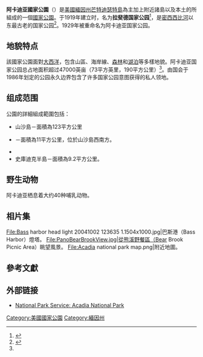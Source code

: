 {{Infobox protected area
| name = 阿卡迪亚國家公園
| alt_name = {{lang|en|Acadia National Park}}
| iucn_category = II
| photo = Cadillac mtn summit view.jpg
| photo_caption = 從凱迪拉克山上俯瞰山沙島。
| map = US_Locator_Blank.svg
| locator_x = 276
| locator_y = 30
| location = {{美國}}[[緬因州|緬因州]]<br />[[漢考克縣_(緬因州)|漢考克縣]]與[[諾克斯縣_(緬因州)|諾克斯縣]]
| nearest_city = 
| lat_d = 44 | lat_m = 21 | lat_s =  | lat_NS = N
| long_d = 68 | long_m = 13 | long_s =  | long_EW = W
| region = US-ME
| area = {{convert|47452.80|acre|km2|sigfig=3}}
| established = 1916年7月8日
| visitation_num = 2,374,645人次
| visitation_year = 2011年
| visitation_ref = <ref>{{Cite web |url=http://www.nature.nps.gov/stats/index.cfm |title=NPS 5 Year Annual Recreation Visits Report |accessdate=2012-08-19 |work= |publisher=National Park Service Public Use Statistics Office |date= |archive-date=2012-06-14 |archive-url=https://web.archive.org/web/20120614105013/http://www.nature.nps.gov/stats/index.cfm |dead-url=no }}</ref>
| governing_body = [[美國國家公園管理局|美國國家公園管理局]]
| url = http://www.nps.gov/acad/index.htm
}}
'''阿卡迪亚國家公園'''（{{lang|en|Acadia National Park}}）是[[美國|美國]][[緬因州|緬因州]][[芒特迪瑟特島|芒特迪瑟特島]]為主加上附近諸島以及本土的{{link-en|史庫迪克半島|Schoodic Peninsula}}所組成的一個[[國家公園|國家公園]]。于1919年建立时，名为'''拉斐德国家公园'''<ref name="nps_stats">{{cite web|title=Park Statistics|publisher=National Park Service|url=http://www.nps.gov/acad/parkmgmt/statistics.htm|accessdate=2010-07-25|archive-date=2014-10-13|archive-url=https://web.archive.org/web/20141013194548/http://www.nps.gov/acad/parkmgmt/statistics.htm|dead-url=no}}</ref>，是[[密西西比河|密西西比河]]以东最古老的国家公园<ref name="nps_stories">{{cite web|title=Stories (History & Culture)|publisher=National Park Service|url=http://www.nps.gov/acad/historyculture/stories.htm|accessdate=2010-07-25|archiveurl=https://web.archive.org/web/20100810214230/http://www.nps.gov/acad/historyculture/stories.htm|archivedate=2010-08-10|deadurl=no}}</ref>。1929年被重命名为阿卡迪亚国家公园。

==地貌特点==
該國家公園面對[[大西洋|大西洋]]，包含山區、海岸線、[[森林|森林]]和[[湖泊|湖泊]]等多樣地貌。阿卡迪亚国家公园总占地面积超过47000英亩（73平方英里，190平方公里）<ref name="nps_stats"/>。由国会于1986年划定的公园永久边界包含了许多国家公园意图获得的私人领地。

==组成范围==
公園的詳細組成範圍包括：
* 山沙島－面積為123平方公里
* {{link-en|高島 (緬因州)|Isle au Haut, Maine|高島}}－面積為11平方公里，位於山沙島西南方。
* {{link-en|貝克島 (緬因州)|Baker Island (Maine)|貝克島}}
* 史庫迪克半島－面積為9.2平方公里。

==野生动物==
阿卡迪亚栖息着大约40种哺乳动物。

==相片集==
<gallery>
File:Bass harbor head light 20041002 123635 1.1504x1000.jpg|巴斯港（Bass Harbor）燈塔。
File:PanoBearBrookView.jpg|從熊溪野餐區（Bear Brook Picnic Area）眺望風景。
File:Acadia national park map.png|附近地圖。
</gallery>

== 參考文獻 ==
{{reflist}}

==外部链接==
{{commons}}
*[http://www.nps.gov/acad/ National Park Service: Acadia National Park] {{Wayback|url=http://www.nps.gov/acad/ |date=20101010102304 }}
{{美國國家公園}}
[[Category:美國國家公園|Category:美國國家公園]]
[[Category:緬因州|Category:緬因州]]